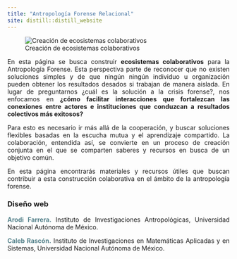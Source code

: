 ```yaml
---
title: "Antropología Forense Relacional"
site: distill::distill_website
---
```


<style>
body {
text-align: justify}
</style>



![Creación de ecosistemas colaborativos](./images/relacional.png)

En esta página se busca construir **ecosistemas colaborativos** para la Antropología Forense. Esta perspectiva parte de reconocer que no existen soluciones simples y de que ningún ningún individuo u organización pueden obtener los resultados desados si trabajan de manera aislada. En lugar de preguntarnos ¿cuál es la solución a la crisis forense?, nos enfocamos en **¿cómo facilitar interacciones que fortalezcan las conexiones entre actores e instituciones que conduzcan a resultados colectivos más exitosos?**

Para esto es necesario ir más allá de la cooperación, y buscar soluciones flexibles basadas en la escucha mutua y el aprendizaje compartido. La colaboración, entendida así, se convierte en un proceso de creación conjunta en el que se comparten saberes y recursos en busca de un objetivo común. 

En esta página encontrarás materiales y recursos útiles que buscan contribuir a esta construcción colaborativa en el ámbito de la antropología forense. 



### Diseño web
**<span style="color:#55828B">Arodi Farrera.</span>** Instituto de Investigaciones Antropológicas, Universidad Nacional Autónoma de México. 

**<span style="color:#55828B">Caleb Rascón.</span>** Instituto de Investigaciones en Matemáticas Aplicadas y en Sistemas, Universidad Nacional Autónoma de México. 
